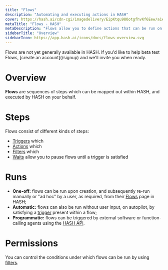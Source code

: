 ```yaml
---
title: "Flows"
description: "Automating and executing actions in HASH"
cover: https://hash.ai/cdn-cgi/imagedelivery/EipKtqu98OotgfhvKf6Eew/a1ec4234-31bf-4d65-5c03-18c31f43ae00/public
metaTitle: "Flows - HASH"
metaDescription: "Flows allow you to define actions that can be run on a schedule, in response to a trigger, or manually"
sidebarTitle: "Overview"
sidebarIcon: https://app.hash.ai/icons/docs/flows-overview.svg
---
```


<Callout style="information" type="coming-soon">
  Flows are not yet generally available in HASH. If you'd like to help beta test
  Flows, [create an account](/signup) and we'll invite you when ready.
</Callout>

# Overview

**Flows** are sequences of steps which can be mapped out within HASH, and executed by HASH on your behalf.

# Steps

Flows consist of different kinds of steps:

- [Triggers](/guide/flows/triggers) which
- [Actions](/guide/flows/actions) which
- [Filters](/guide/flows/filters) which
- [Waits](/guide/flows/waits) allow you to pause flows until a trigger is satisfied

# Runs

- **One-off:** flows can be run upon creation, and subsequently re-run manually or "ad hoc" by a user, as required, from their [Flows](https://app.hash.ai/flows) page in HASH;
- **Automatic:** flows can also be run without user input, on autopilot, by satisfying a [trigger](/guide/flows/triggers) present within a flow;
- **Programmatic:** flows can be triggered by external software or function-calling agents using the [HASH API](https://hash.dev/docs/flows/api).

# Permissions

You can control the conditions under which flows can be run by using [filters](/guide/flows/filters).
